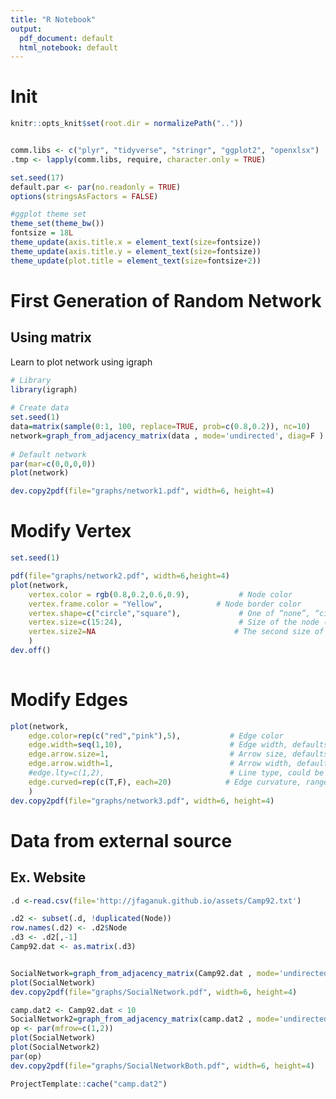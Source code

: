 ```yaml
---
title: "R Notebook"
output:
  pdf_document: default
  html_notebook: default
---
```


# Init
```r
knitr::opts_knit$set(root.dir = normalizePath(".."))


comm.libs <- c("plyr", "tidyverse", "stringr", "ggplot2", "openxlsx")
.tmp <- lapply(comm.libs, require, character.only = TRUE)

set.seed(17)
default.par <- par(no.readonly = TRUE)
options(stringsAsFactors = FALSE)

#ggplot theme set
theme_set(theme_bw())
fontsize = 18L
theme_update(axis.title.x = element_text(size=fontsize))
theme_update(axis.title.y = element_text(size=fontsize))
theme_update(plot.title = element_text(size=fontsize+2))
```

# First Generation of Random Network
## Using matrix
Learn to plot network using igraph
```r
# Library
library(igraph)
 
# Create data
set.seed(1)
data=matrix(sample(0:1, 100, replace=TRUE, prob=c(0.8,0.2)), nc=10)
network=graph_from_adjacency_matrix(data , mode='undirected', diag=F )
 
# Default network
par(mar=c(0,0,0,0))
plot(network)

dev.copy2pdf(file="graphs/network1.pdf", width=6, height=4)
```
# Modify Vertex

```r
set.seed(1)

pdf(file="graphs/network2.pdf", width=6,height=4)
plot(network,
    vertex.color = rgb(0.8,0.2,0.6,0.9),           # Node color
    vertex.frame.color = "Yellow",            # Node border color
    vertex.shape=c("circle","square"),             # One of “none”, “circle”, “square”, “csquare”, “rectangle” “crectangle”, “vrectangle”, “pie”, “raster”, or “sphere”
    vertex.size=c(15:24),                          # Size of the node (default is 15)
    vertex.size2=NA                               # The second size of the node (e.g. for a rectangle)
    )
dev.off()
 
```

# Modify Edges
```r
plot(network,
    edge.color=rep(c("red","pink"),5),           # Edge color
    edge.width=seq(1,10),                        # Edge width, defaults to 1
    edge.arrow.size=1,                           # Arrow size, defaults to 1
    edge.arrow.width=1,                          # Arrow width, defaults to 1
    #edge.lty=c(1,2),                            # Line type, could be 0 or “blank”, 1 or “solid”, 2 or “dashed”, 3 or “dotted”, 4 or “dotdash”, 5 or “longdash”, 6 or “twodash”
    edge.curved=rep(c(T,F), each=20)            # Edge curvature, range 0-1 (FALSE sets it to 0, TRUE to 0.5)
    )
dev.copy2pdf(file="graphs/network3.pdf", width=6, height=4)
```
# Data from external source
## Ex. Website
```r
.d <-read.csv(file='http://jfaganuk.github.io/assets/Camp92.txt')

.d2 <- subset(.d, !duplicated(Node))
row.names(.d2) <- .d2$Node
.d3 <- .d2[,-1]
Camp92.dat <- as.matrix(.d3)


SocialNetwork=graph_from_adjacency_matrix(Camp92.dat , mode='undirected', weighted=T )
plot(SocialNetwork)
dev.copy2pdf(file="graphs/SocialNetwork.pdf", width=6, height=4)

camp.dat2 <- Camp92.dat < 10
SocialNetwork2=graph_from_adjacency_matrix(camp.dat2 , mode='undirected')
op <- par(mfrow=c(1,2))
plot(SocialNetwork)
plot(SocialNetwork2)
par(op)
dev.copy2pdf(file="graphs/SocialNetworkBoth.pdf", width=6, height=4)

ProjectTemplate::cache("camp.dat2")
```



